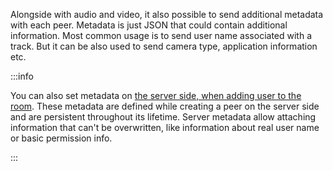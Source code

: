 Alongside with audio and video, it also possible to send additional metadata with each peer. Metadata is just
JSON that could contain additional information. Most common usage is to send user name associated with a track.
But it can be also used to send camera type, application information etc.

:::info

You can also set metadata on [the server side, when adding user to the room](/production/server#metadata). These metadata are defined while creating a peer on the server side and are persistent throughout its lifetime.  Server metadata allow attaching information that can't be overwritten, like information about real user name
or basic permission info.

:::

